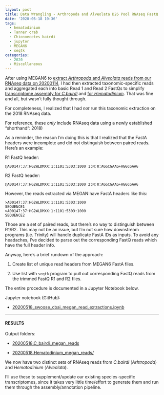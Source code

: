 ```yaml
---
layout: post
title: Data Wrangling - Arthropoda and Alveolata D26 Pool RNAseq FastQ Extractions
date: '2020-05-18 10:36'
tags:
  - hematodinium
  - Tanner crab
  - Chionoecetes bairdi
  - jupyter
  - MEGAN6
  - seqtk
categories:
  - 2020
  - Miscellaneous
---
```

After using MEGAN6 to [extract _Arthropoda_ and _Alveolata_ reads from our RNAseq data on 20200114](https://robertslab.github.io/sams-notebook/2020/01/14/RNAseq-Reads-Extractions-C.bairdi-Taxonomic-Reads-Extractions-with-MEGAN6-on-swoose.html), I had then extracted taxonomic-specific reads and aggregated each into basic Read 1 and Read 2 FastQs to simplify [transcriptome assembly for _C.bairdi_](https://robertslab.github.io/sams-notebook/2020/01/22/Transcriptome-Assembly-C.bairdi-with-MEGAN6-Taxonomy-specific-Reads-with-Trinity-on-Mox.html) and [for _Hematodinium_](https://robertslab.github.io/sams-notebook/2020/01/22/Transcriptome-Assembly-Hematodinium-with-MEGAN6-Taxonomy-specific-Reads-with-Trinity-on-Mox.html). That was fine and all, but wasn't fully thought through.

For completeness, I realized that I had _not_ run this taxonomic extraction on the 2018 RNAseq data.

For reference, these _only_ include RNAseq data using a newly established "shorthand": 2018)

As a reminder, the reason I'm doing this is that I realized that the FastA headers were incomplete and did not distinguish between paired reads. Here's an example:

R1 FastQ header:

`@A00147:37:HG2WLDMXX:1:1101:5303:1000 1:N:0:AGGCGAAG+AGGCGAAG`

R2 FastQ header:

`@A00147:37:HG2WLDMXX:1:1101:5303:1000 2:N:0:AGGCGAAG+AGGCGAAG`

However, the reads extracted via MEGAN have FastA headers like this:

```
>A00147:37:HG2WLDMXX:1:1101:5303:1000
SEQUENCE1
>A00147:37:HG2WLDMXX:1:1101:5303:1000
SEQUENCE2
```

Those are a set of paired reads, but there's no way to distinguish between R1/R2. This may not be an issue, but I'm not sure how downstream programs (i.e. Trinity) will handle duplicate FastA IDs as inputs. To avoid any headaches, I've decided to parse out the corresponding FastQ reads which have the full header info.

Anyway, here's a brief rundown of the approach:

1. Create list of unique read headers from MEGAN6 FastA files.

2. Use list with `seqtk` program to pull out corresponding FastQ reads from the trimmed FastQ R1 and R2 files.

The entire procedure is documented in a Jupyter Notebook below.

Jupyter notebook (GitHub):

- [20200518_swoose_cbai_megan_read_extractions.ipynb](https://github.com/RobertsLab/code/blob/master/notebooks/sam/20200518_swoose_cbai_megan_read_extractions.ipynb)

---

#### RESULTS

Output folders:

- [20200518.C_bairdi_megan_reads](https://gannet.fish.washington.edu/Atumefaciens/20200518.C_bairdi_megan_reads/)

- [20200518.Hematodinium_megan_reads/](https://gannet.fish.washington.edu/Atumefaciens/20200518.Hematodinium_megan_reads/)


We now have two distinct sets of RNAseq reads from _C.bairdi_ (_Arhtropoda_) and _Hematodinium_ (_Alveolata_).

I'll use these to supplement/update our existing species-specific transcriptomes, since it takes very little time/effort to generate them and run them through the assembly/annotation pipeline.
